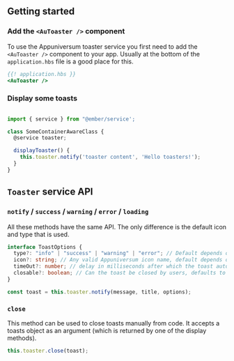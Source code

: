 
<Meta title="Components/Notifications/Toasts/Documentation" />

## Getting started

### Add the `<AuToaster />` component

To use the Appuniversum toaster service you first need to add the `<AuToaster />` component to your app. Usually at the bottom of the `application.hbs` file is a good place for this.

```handlebars
{{! application.hbs }}
<AuToaster />
```

### Display some toasts

```ts

import { service } from "@ember/service';

class SomeContainerAwareClass {
  @service toaster;

  displayToaster() {
    this.toaster.notify('toaster content', 'Hello toasters!');
  }
}
```

## `Toaster` service API

### `notify` / `success` / `warning` / `error` / `loading`

All these methods have the same API. The only difference is the default icon and type that is used.

```ts
interface ToastOptions {
  type?: "info" | "success" | "warning" | "error"; // Default depends on the used display method
  icon?: string; // Any valid Appuniversum icon name, default depends on the used display method
  timeOut?: number; // delay in milliseconds after which the toast auto-closes
  closable?: boolean; // Can the toast be closed by users, defaults to `true`
}

const toast = this.toaster.notify(message, title, options);
```

### `close`

This method can be used to close toasts manually from code. It accepts a toasts object as an argument (which is returned by one of the display methods).

```ts
this.toaster.close(toast);
```
